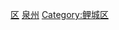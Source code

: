 {{catmore|鲤城区|福建省泉州市鲤城区}}
[[Category:泉州区县市行政区划|区]]
[[Category:福建省各县市区行政区划|泉州]]
[[Category:鲤城区|Category:鲤城区]]